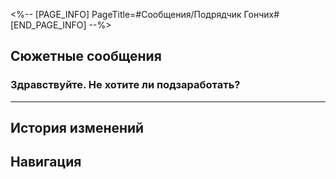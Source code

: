 <%-- [PAGE_INFO]
PageTitle=#Сообщения/Подрядчик Гончих#
[END_PAGE_INFO] --%>
{{Сообщение Инфобокс
|id          = 145
|Изображение = НИП Подрядчик Гончих Иконка.png
|Тип         = НИП
|Отправитель = Подрядчик Гончих
|ПодписьСоо  = 
|Фракция     = Пенакония
}}

==Сюжетные сообщения==
===Здравствуйте. Не хотите ли подзаработать?===
{{Сообщения
|условие_получения = 
|текст =
:'''Подрядчик Гончих:''' Здравствуйте. Не хотите ли подзаработать?
:'''Подрядчик Гончих:''' В связи с недавними происшествиями на Пенаконии и занятостью Семьи мы сейчас ищем временного детектива среди способных искателей грёз. Предпочтение отдаём кандидатам, имеющим опыт борьбы с мемами.
:'''Подрядчик Гончих:''' Если вас это заинтересовало, свяжитесь со мной и затем отправляйтесь в Резиденцию утренней росы на собеседование. Приём проводится в порядке живой очереди.
;{Принятая миссия: Внештатный сотрудник}
}}
----

==История изменений==
{{История изменений|3.5}}

==Навигация==
{{Сообщения Навбокс}}